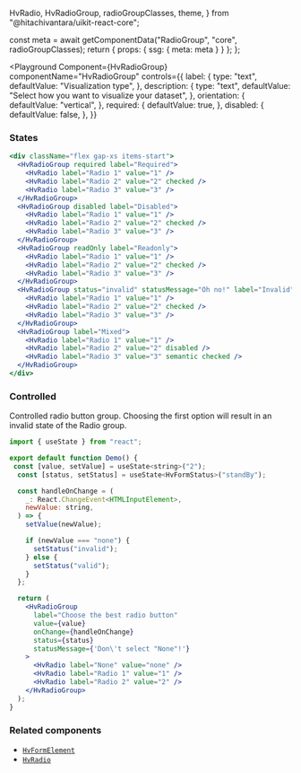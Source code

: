   HvRadio,
  HvRadioGroup,
  radioGroupClasses,
  theme,
} from "@hitachivantara/uikit-react-core";


  const meta = await getComponentData("RadioGroup", "core", radioGroupClasses);
  return { props: { ssg: { meta: meta } } };
};

<Description />

<Page>

<Playground
  Component={HvRadioGroup}
  componentName="HvRadioGroup"
  controls={{
    label: {
      type: "text",
      defaultValue: "Visualization type",
    },
    description: {
      type: "text",
      defaultValue: "Select how you want to visualize your dataset",
    },
    orientation: {
      defaultValue: "vertical",
    },
    required: {
      defaultValue: true,
    },
    disabled: {
      defaultValue: false,
    },
  }}
>
  <HvRadio label="Bar Chart" value="1" />
  <HvRadio label="Line Chart" value="2" />
  <HvRadio label="Pie Chart" value="3" />
</Playground>

### States

```jsx live
<div className="flex gap-xs items-start">
  <HvRadioGroup required label="Required">
    <HvRadio label="Radio 1" value="1" />
    <HvRadio label="Radio 2" value="2" checked />
    <HvRadio label="Radio 3" value="3" />
  </HvRadioGroup>
  <HvRadioGroup disabled label="Disabled">
    <HvRadio label="Radio 1" value="1" />
    <HvRadio label="Radio 2" value="2" checked />
    <HvRadio label="Radio 3" value="3" />
  </HvRadioGroup>
  <HvRadioGroup readOnly label="Readonly">
    <HvRadio label="Radio 1" value="1" />
    <HvRadio label="Radio 2" value="2" checked />
    <HvRadio label="Radio 3" value="3" />
  </HvRadioGroup>
  <HvRadioGroup status="invalid" statusMessage="Oh no!" label="Invalid">
    <HvRadio label="Radio 1" value="1" />
    <HvRadio label="Radio 2" value="2" checked />
    <HvRadio label="Radio 3" value="3" />
  </HvRadioGroup>
  <HvRadioGroup label="Mixed">
    <HvRadio label="Radio 1" value="1" />
    <HvRadio label="Radio 2" value="2" disabled />
    <HvRadio label="Radio 3" value="3" semantic checked />
  </HvRadioGroup>
</div>
```

### Controlled

Controlled radio button group. Choosing the first option will result in an invalid state of the Radio group.

```jsx live
import { useState } from "react";

export default function Demo() {
 const [value, setValue] = useState<string>("2");
  const [status, setStatus] = useState<HvFormStatus>("standBy");

  const handleOnChange = (
    _: React.ChangeEvent<HTMLInputElement>,
    newValue: string,
  ) => {
    setValue(newValue);

    if (newValue === "none") {
      setStatus("invalid");
    } else {
      setStatus("valid");
    }
  };

  return (
    <HvRadioGroup
      label="Choose the best radio button"
      value={value}
      onChange={handleOnChange}
      status={status}
      statusMessage={'Don\'t select "None"!'}
    >
      <HvRadio label="None" value="none" />
      <HvRadio label="Radio 1" value="1" />
      <HvRadio label="Radio 2" value="2" />
    </HvRadioGroup>
  );
}
```

### Related components

- [`HvFormElement`](/components/form-element)
- [`HvRadio`](/components/radio)

</Page>
